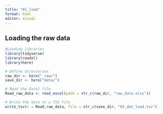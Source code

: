```yaml
---
title: "01_load"
format: html
editor: visual
---
```


## Loading the raw data

```r
#Loading libraries
library(tidyverse) 
library(readxl)
library(here)
```

```r
# Define directories
raw_dir <- here("_raw/")
save_dir <- here("data/")

# Read the Excel file
Read_raw_data <- read_excel(path = str_c(raw_dir, "raw_data.xlsx"))

# Write the data to a TSV file
write_tsv(x = Read_raw_data, file = str_c(save_dir, "01_dat_load.tsv"))

```
